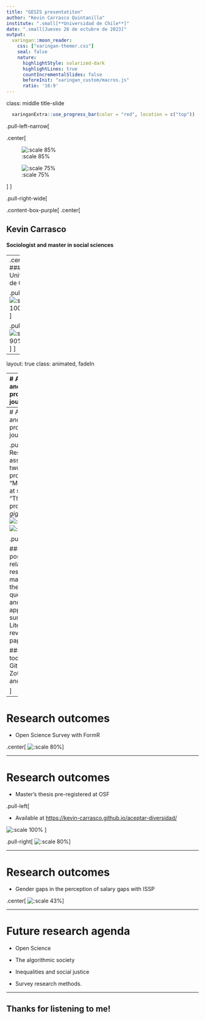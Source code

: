 ```yaml
---
title: "GESIS presentatiton"
author: "Kevin Carrasco Quintanilla"
institute: ".small[**Universidad de Chile**]"
date: ".small[Jueves 26 de octubre de 2023]"
output:
  xaringan::moon_reader:
    css: ["xaringan-themer.css"]
    seal: false
    nature:
      highlightStyle: solarized-dark
      highlightLines: true
      countIncrementalSlides: false
      beforeInit: "xaringan_custom/macros.js"
      ratio: '16:9'
---
```

class: middle title-slide

```r
  xaringanExtra::use_progress_bar(color = "red", location = c("top"))
```

.pull-left-narrow[

.center[
<br>

![:scale 85%](images/chile.png)

![:scale 75%](images/logocoes.png)

]
]

.pull-right-wide[
<br>

.content-box-purple[
.center[

## Kevin Carrasco

#### Sociologist and master in social sciences

----
.center[
#### Universidad de Chile
]
]
]

.pull-left[
![:scale 100%](images/facso.png)
]

.pull-right[
![:scale 90%](images/mcs.png)
]
]
---

layout: true
class: animated, fadeIn

---
# Academic and professional journey

.pull-left[
### Research assistant at Center for social conflict and cohesion studies (COES)

.center[
![:scale 50%](images/logocoes.png)
]
![:scale 45%](images/lisa.png)
![:scale 45%](images/ocs.png)
]

.pull-right[
### This position includes working in the open social science laboratory and the social cohesion observatory

### Interdisciplinary work with protocols and workflows that facilitate collaborative work

]

---
# Academic and professional journey

.pull-left[
### Research assistant in two grant projects "Meritocracy at school" and "The work process in the *gig* economy"
![:scale 40%](images/edumer.png)
![:scale 40%](images/gig.png)
]

.pull-right[

### These positions are related to research, mainly with the design of questionnaires and application of surveys. Literature review and paper writing.

### Different tools like R, Github, Zotero, Quarto and Shiny

]
---

# Research outcomes

- Open Science Survey with FormR

.center[
![:scale 80%](images/lisa-survey.png)
]

---

# Research outcomes

- Master's thesis pre-registered at OSF

.pull-left[

* Available at [https://kevin-carrasco.github.io/aceptar-diversidad/](https://kevin-carrasco.github.io/aceptar-diversidad/)

![:scale 100%](images/osf.png)
]

.pull-right[
![:scale 80%](images/thesis.png)
]

---

# Research outcomes

- Gender gaps in the perception of salary gaps with ISSP

.center[
![:scale 43%](images/issp.png)
]

---

# Future research agenda

* Open Science

* The algorithmic society

* Inequalities and social justice

* Survey research methods.

---

## Thanks for listening to me!

